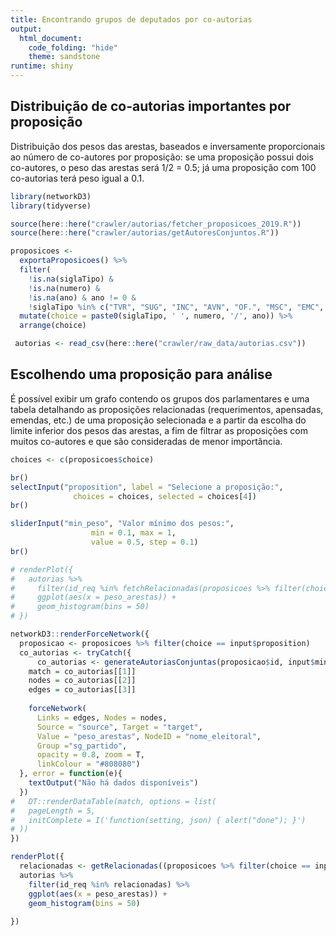 ```yaml
---
title: Encontrando grupos de deputados por co-autorias
output:
  html_document: 
    code_folding: "hide"
    theme: sandstone
runtime: shiny
---
```


## Distribuição de co-autorias importantes por proposição

Distribuição dos pesos das arestas, baseados e inversamente proporcionais ao número de co-autores por proposição: se uma proposição possui dois co-autores, o peso das arestas será 1/2 = 0.5; já uma proposição com 100 co-autorias terá peso igual a 0.1.

```r
library(networkD3)
library(tidyverse)

source(here::here("crawler/autorias/fetcher_proposicoes_2019.R"))
source(here::here("crawler/autorias/getAutoresConjuntos.R"))

proposicoes <-
  exportaProposicoes() %>%
  filter(
    !is.na(siglaTipo) &
    !is.na(numero) &
    !is.na(ano) & ano != 0 &
    !siglaTipo %in% c("TVR", "SUG", "INC", "AVN", "OF.", "MSC", "EMC", "EMP")) %>% 
  mutate(choice = paste0(siglaTipo, ' ', numero, '/', ano)) %>% 
  arrange(choice)

 autorias <- read_csv(here::here("crawler/raw_data/autorias.csv"))

```

## Escolhendo uma proposição para análise

É possível exibir um grafo contendo os grupos dos parlamentares e uma tabela detalhando as proposições relacionadas (requerimentos, apensadas, emendas, etc.) de uma proposição selecionada e a partir da escolha do limite inferior dos pesos das arestas, a fim de filtrar as proposições com muitos co-autores e que são consideradas de menor importância.

```r

choices <- c(proposicoes$choice)

br()
selectInput("proposition", label = "Selecione a proposição:",
              choices = choices, selected = choices[4])
br()

sliderInput("min_peso", "Valor mínimo dos pesos:",
                  min = 0.1, max = 1,
                  value = 0.5, step = 0.1)
br()

# renderPlot({
#   autorias %>%
#     filter(id_req %in% fetchRelacionadas(proposicoes %>% filter(choice == input$proposition)$id)) %>% 
#     ggplot(aes(x = peso_arestas)) +
#     geom_histogram(bins = 50)
# })

networkD3::renderForceNetwork({
  proposicao <- proposicoes %>% filter(choice == input$proposition)
  co_autorias <- tryCatch({
      co_autorias <- generateAutoriasConjuntas(proposicao$id, input$min_peso)
    match = co_autorias[[1]]
    nodes = co_autorias[[2]]
    edges = co_autorias[[3]]
  
    forceNetwork(
      Links = edges, Nodes = nodes,
      Source = "source", Target = "target",
      Value = "peso_arestas", NodeID = "nome_eleitoral",
      Group ="sg_partido",
      opacity = 0.8, zoom = T,
      linkColour = "#808080")
  }, error = function(e){
    textOutput("Não há dados disponíveis")
  })
#   DT::renderDataTable(match, options = list(
#   pageLength = 5,
#   initComplete = I('function(setting, json) { alert("done"); }')
# ))
})

renderPlot({
  relacionadas <- getRelacionadas((proposicoes %>% filter(choice == input$proposition))$id)$id
  autorias %>% 
    filter(id_req %in% relacionadas) %>% 
    ggplot(aes(x = peso_arestas)) +
    geom_histogram(bins = 50)
 
})



```
